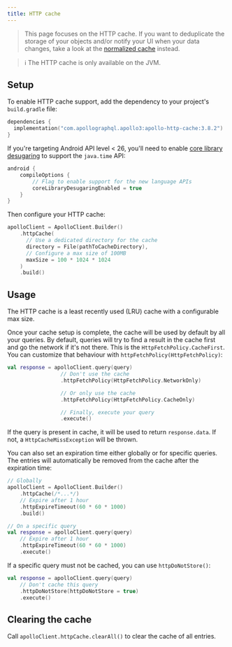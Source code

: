 ```yaml
---
title: HTTP cache
---
```



> This page focuses on the HTTP cache. If you want to deduplicate the storage of your objects and/or notify your UI when your data changes, take a look at the [normalized cache](./normalized-cache) instead.

> ℹ️ The HTTP cache is only available on the JVM.

## Setup

To enable HTTP cache support, add the dependency to your project's `build.gradle` file:

```kotlin title="build.gradle[.kts]"
dependencies {
  implementation("com.apollographql.apollo3:apollo-http-cache:3.8.2")
}
```

If you're targeting Android API level < 26, you'll need to enable [core library desugaring](https://developer.android.com/studio/write/java8-support#library-desugaring) to support the `java.time` API:

```kotlin
android {
    compileOptions {
        // Flag to enable support for the new language APIs
        coreLibraryDesugaringEnabled = true
    }
}
```

Then configure your HTTP cache:

```kotlin
apolloClient = ApolloClient.Builder()
    .httpCache(
      // Use a dedicated directory for the cache
      directory = File(pathToCacheDirectory),
      // Configure a max size of 100MB
      maxSize = 100 * 1024 * 1024
    )
    .build()
```

## Usage

The HTTP cache is a least recently used (LRU) cache with a configurable max size.

Once your cache setup is complete, the cache will be used by default by all your queries. By default, queries will try to find a result in the cache first and go the network if it's not there. This is the `HttpFetchPolicy.CacheFirst`. You can customize that behaviour with `httpFetchPolicy(HttpFetchPolicy)`:

```kotlin
val response = apolloClient.query(query)
                 // Don't use the cache
                 .httpFetchPolicy(HttpFetchPolicy.NetworkOnly)

                 // Or only use the cache
                 .httpFetchPolicy(HttpFetchPolicy.CacheOnly)

                 // Finally, execute your query
                 .execute()
```

If the query is present in cache, it will be used to return `response.data`. If not, a `HttpCacheMissException` will be thrown.

You can also set an expiration time either globally or for specific queries. The entries will automatically be removed from the cache after the expiration time:

```kotlin
// Globally
apolloClient = ApolloClient.Builder()
    .httpCache(/*...*/)
    // Expire after 1 hour
    .httpExpireTimeout(60 * 60 * 1000)
    .build()

// On a specific query
val response = apolloClient.query(query)
    // Expire after 1 hour
    .httpExpireTimeout(60 * 60 * 1000)
    .execute()
```

If a specific query must not be cached, you can use `httpDoNotStore()`:

```kotlin
val response = apolloClient.query(query)
    // Don't cache this query
    .httpDoNotStore(httpDoNotStore = true)
    .execute()
```

## Clearing the cache

Call `apolloClient.httpCache.clearAll()` to clear the cache of all entries.
